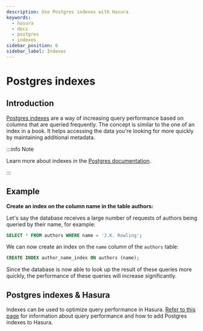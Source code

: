 ```yaml
---
description: Use Postgres indexes with Hasura
keywords:
  - hasura
  - docs
  - postgres
  - indexes
sidebar_position: 6
sidebar_label: Indexes
---
```


# Postgres indexes

## Introduction

[Postgres indexes](https://www.postgresql.org/docs/current/sql-createindex.html) are a way of increasing query
performance based on columns that are queried frequently. The concept is similar to the one of an index in a book. It
helps accessing the data you're looking for more quickly by maintaining additional metadata.

:::info Note

Learn more about indexes in the [Postgres documentation](https://www.postgresql.org/docs/current/sql-createindex.html).

:::

## Example

**Create an index on the column name in the table authors:**

Let's say the database receives a large number of requests of authors being queried by their name, for example:

```sql
SELECT * FROM authors WHERE name = 'J.K. Rowling';
```

We can now create an index on the `name` column of the `authors` table:

```sql
CREATE INDEX author_name_index ON authors (name);
```

Since the database is now able to look up the result of these queries more quickly, the performance of these queries
will increase significantly.

## Postgres indexes & Hasura

Indexes can be used to optimize query performance in Hasura.
[Refer to this page](/queries/postgres/performance.mdx#pg-data-validation-pg-indexes) for information about query
performance and how to add Postgres indexes to Hasura.
